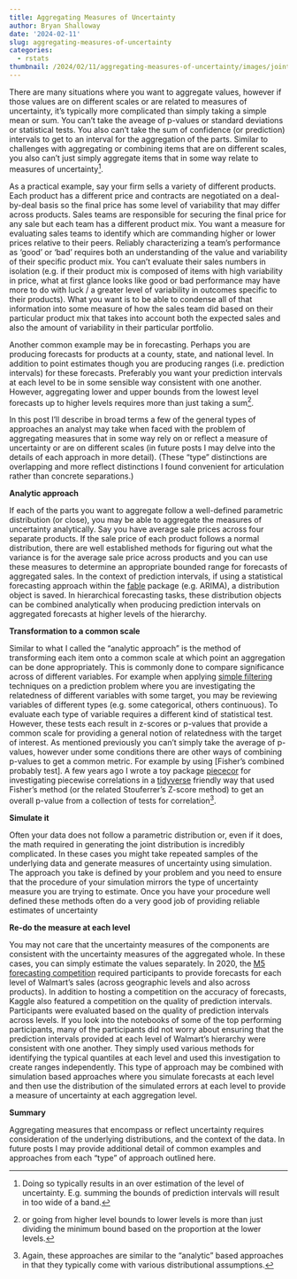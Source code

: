 ```yaml
---
title: Aggregating Measures of Uncertainty
author: Bryan Shalloway
date: '2024-02-11'
slug: aggregating-measures-of-uncertainty
categories:
  - rstats
thumbnail: /2024/02/11/aggregating-measures-of-uncertainty/images/joint-distribution.png
---
```


There are many situations where you want to aggregate values, however if those values are on different scales or are related to measures of uncertainty, it's typically more complicated than simply taking a simple mean or sum. You can't take the aveage of p-values or standard deviations or statistical tests. You also can't take the sum of confidence (or prediction) intervals to get to an interval for the aggregation of the parts. Similar to challenges with aggregating or combining items that are on different scales, you also can't just simply aggregate items that in some way relate to measures of uncertainty^[Doing so typically results in an over estimation of the level of uncertainty. E.g. summing the bounds of prediction intervals will result in too wide of a band.].

As a practical example, say your firm sells a variety of different products. Each product has a different price and contracts are negotiated on a deal-by-deal basis so the final price has some level of variability that may differ across products. Sales teams are responsible for securing the final price for any sale but each team has a different product mix. You want a measure for evaluating sales teams to identify which are commanding higher or lower prices relative to their peers. Reliably characterizing a team's performance as 'good' or 'bad' requires both an understanding of the value and variability of their specific product mix. You can't evaluate their sales numbers in isolation (e.g. if their product mix is composed of items with high variability in price, what at first glance looks like good or bad performance may have more to do with luck / a greater level of variability in outcomes specific to their products). What you want is to be able to condense all of that information into some measure of how the sales team did based on their particular product mix that takes into account both the expected sales and also the amount of variability in their particular portfolio. 

Another common example may be in forecasting. Perhaps you are producing forecasts for products at a county, state, and national level. In addition to point estimates though you are producing ranges (i.e. prediction intervals) for these forecasts. Preferably you want your prediction intervals at each level to be in some sensible way consistent with one another. However, aggregating lower and upper bounds from the lowest level forecasts up to higher levels requires more than just taking a sum^[or going from higher level bounds to lower levels is more than just dividing the minimum bound based on the proportion at the lower levels.].

In this post I'll describe in broad terms a few of the general types of approaches an analyst may take when faced with the problem of aggregating measures that in some way rely on or reflect a measure of uncertainty or are on different scales (in future posts I may delve into the details of each approach in more detail). (These "type" distinctions are overlapping and more reflect distinctions I found convenient for articulation rather than concrete separations.)

**Analytic approach**

If each of the parts you want to aggregate follow a well-defined parametric distribution (or close), you may be able to aggregate the measures of uncertainty analytically. Say you have average sale prices across four separate products. If the sale price of each product follows a normal distribution, there are well established methods for figuring out what the variance is for the average sale price across products and you can use these measures to determine an appropriate bounded range for forecasts of aggregated sales. In the context of prediction intervals, if using a statistical forecasting approach within the [fable](https://github.com/tidyverts/fable) package (e.g. ARIMA), a distribution object is saved. In hierarchical forecasting tasks, these distribution objects can be combined analytically when producing prediction intervals on aggregated forecasts at higher levels of the hierarchy.

**Transformation to a common scale**

Similar to what I called the "analytic approach" is the method of transforming each item onto a common scale at which point an aggregation can be done appropriately. This is commonly done to compare significance across of different variables. For example when applying [simple filtering](http://www.feat.engineering/greedy-simple-filters) techniques on a prediction problem where you are investigating the relatedness of different variables with some target, you may be reviewing variables of different types (e.g. some categorical, others continuous). To evaluate each type of variable requires a different kind of statistical test. However, these tests each result in z-scores or p-values that provide a common scale for providing a general notion of relatedness with the target of interest. As mentioned previously you can't simply take the average of p-values, however under some conditions there are other ways of combining p-values to get a common metric. For example by using [Fisher's combined probably test]. A few years ago I wrote a toy package [piececor](https://github.com/brshallo/piececor) for investigating piecewise correlations in a [tidyverse](https://www.tidyverse.org/) friendly way that used Fisher's method (or the related Stouferrer's Z-score method) to get an overall p-value from a collection of tests for correlation^[Again, these approaches are similar to the "analytic" based approaches in that they typically come with various distributional assumptions.].

**Simulate it**

Often your data does not follow a parametric distribution or, even if it does, the math required in generating the joint distribution is incredibly complicated. In these cases you might take repeated samples of the underlying data and generate measures of uncertainty using simulation. The approach you take is defined by your problem and you need to ensure that the procedure of your simulation mirrors the type of uncertainty measure you are trying to estimate. Once you have your procedure well defined these methods often do a very good job of providing reliable estimates of uncertainty

**Re-do the measure at each level**

You may not care that the uncertainty measures of the components are consistent with the uncertainty measures of the aggregated whole. In these cases, you can simply estimate the values separately. In 2020, the [M5 forecasting competition](https://www.kaggle.com/competitions/m5-forecasting-uncertainty) required participants to provide forecasts for each level of Walmart's sales (across geographic levels and also across products). In addition to hosting a competition on the accuracy of forecasts, Kaggle also featured a competition on the quality of prediction intervals. Participants were evaluated based on the quality of prediction intervals across levels. If you look into the notebooks of some of the top performing participants, many of the participants did not worry about ensuring that the prediction intervals provided at each level of Walmart's hierarchy were consistent with one another. They simply used various methods for identifying the typical quantiles at each level and used this investigation to create ranges independently. This type of approach may be combined with simulation based approaches where you simulate forecasts at each level and then use the distribution of the simulated errors at each level to provide a measure of uncertainty at each aggregation level.

**Summary**

Aggregating measures that encompass or reflect uncertainty requires consideration of the underlying distributions, and the context of the data. In future posts I may provide additional detail of common examples and approaches from each "type" of approach outlined here.